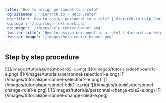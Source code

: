 ```yaml
---
title: 'How to assign personnel to a role?'
'og:sitename': 'Hierarch.io - Help Center'
'og:title': 'How to assign personnel to a role? | Hierarch.io Help Center'
'og:logo': '/logo/logo-text-dark.png'
'og:image': '/images/help-center-banner.png'
'twitter:title': 'How to assign personnel to a role? | Hierarch.io Help Center'
'twitter:image': '/images/help-center-banner.png'
---
```


## Step by step procedure

<Steps>
  <Step title="Go to &#x22;Dashboard&#x22;">
    ![](/images/tutorials/dashboard2-e.png)
  </Step>

  <Step title="Click your &#x22;company name&#x22;">
    ![](/images/tutorials/dashboard1c-e.png)
  </Step>

  <Step title="Click &#x22;HR > Personnel&#x22; from the sidebar.">
    ![](/images/tutorials/personnel-selection1-e.png)
  </Step>

  <Step title="Click on the &#x22;personnel name&#x22;.">
    ![](/images/tutorials/personnel-selection2-e.png)
  </Step>

  <Step title="Click &#x22;Edit&#x22; tab.">
    ![](/images/tutorials/personnel-edit1-e.png)
  </Step>

  <Step title="Click the &#x22;Change&#x22; button beside the role. A pop-up will appear.">
    ![](/images/tutorials/personnel-change-role1-e.png)
  </Step>

  <Step title="Select a different role.">
    ![](/images/tutorials/personnel-change-role2-e.png)
  </Step>

  <Step title="Then hit &#x22;Save&#x22;.">
    ![](/images/tutorials/personnel-change-role3-e.png)
  </Step>
</Steps>